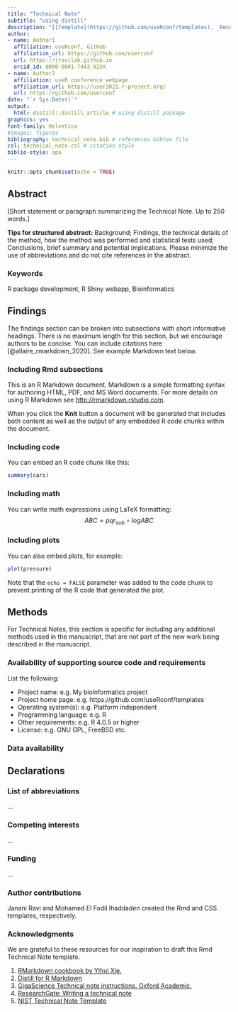 ```yaml
---
title: "Technical Note"
subtitle: "using distill"
description: "[[Template](https://github.com/useRconf/templates). _Recommended total reading time: 4-5min_]"
author:
- name: Author1
  affiliation: useRconf, GitHub
  affiliation_url: https://github.com/userconf
  url: https://jravilab.github.io
  orcid_id: 0000-0001-7443-925X
- name: Author2
  affiliation: useR conference webpage
  affiliation_url: https://user2021.r-project.org/
  url: https://github.com/userconf
date: "`r Sys.Date()`"
output:
  html: distill::distill_article # using distill package
graphics: yes
font-family: Helvetica
#images: figures	
bibliography: technical_note.bib # references bibtex file
csl: technical_note.csl # citation style
biblio-style: apa
---
```


```r
knitr::opts_chunk$set(echo = TRUE)
```

## Abstract

[Short statement or paragraph summarizing the Technical Note. Up to 250 words.]

**Tips for structured abstract:** Background; Findings, the technical details of the method, how the method was performed and statistical tests used; Conclusions, brief summary and potential implications. Please minimize the use of abbreviations and do not cite references in the abstract.

### Keywords

R package development, R Shiny webapp, Bioinformatics

## Findings

The findings section can be broken into subsections with short informative headings. There is no maximum length for this section, but we encourage authors to be concise. You can include citations here [@allaire_rmarkdown_2020]. See example Markdown text below.

### Including Rmd subsections

This is an R Markdown document. Markdown is a simple formatting syntax for authoring HTML, PDF, and MS Word documents. For more details on using R Markdown see <http://rmarkdown.rstudio.com>.

When you click the **Knit** button a document will be generated that includes both content as well as the output of any embedded R code chunks within the document.

### Including code

You can embed an R code chunk like this:

```r
summary(cars)
```

### Including math
You can write math expressions using LaTeX formatting:
$$
ABC = pqr_{sub} \circ logABC
$$

### Including plots

You can also embed plots, for example:

```r
plot(pressure)
```

Note that the `echo = FALSE` parameter was added to the code chunk to prevent printing of the R code that generated the plot.

## Methods

For Technical Notes, this section is specific for including any additional methods used in the manuscript, that are not part of the new work being described in the manuscript.

### **Availability of supporting source code and requirements**

List the following:

-   Project name: e.g. My bioinformatics project
-   Project home page: e.g. https://github.com/useRconf/templates
-   Operating system(s): e.g. Platform independent
-   Programming language: e.g. R
-   Other requirements: e.g. R 4.0.5 or higher
-   License: e.g. GNU GPL, FreeBSD etc.

### Data availability

## Declarations

### List of abbreviations

...

### Competing interests

...

### Funding

...

### Author contributions

Janani Ravi and Mohamed El Fodil Ihaddaden created the Rmd and CSS
templates, respectively.

### Acknowledgments

We are grateful to these resources for our inspiration to draft this Rmd
Technical Note template.

1.  [RMarkdown cookbook by Yihui Xie.](https://bookdown.org/yihui/rmarkdown-cookbook/)
2.  [Distill for R Markdown](https://rstudio.github.io/distill/)
3.  [GigaScience Technical note instructions. Oxford Academic.](https://academic.oup.com/gigascience/pages/technical_note)
4.  [ResearchGate: Writing a technical note](https://www.researchgate.net/publication/42807606_Writing_a_technical_note)
5.  [NIST Technical Note Template](https://www.overleaf.com/latex/templates/nist-technical-note-template/gjytbtqtpsmt)

